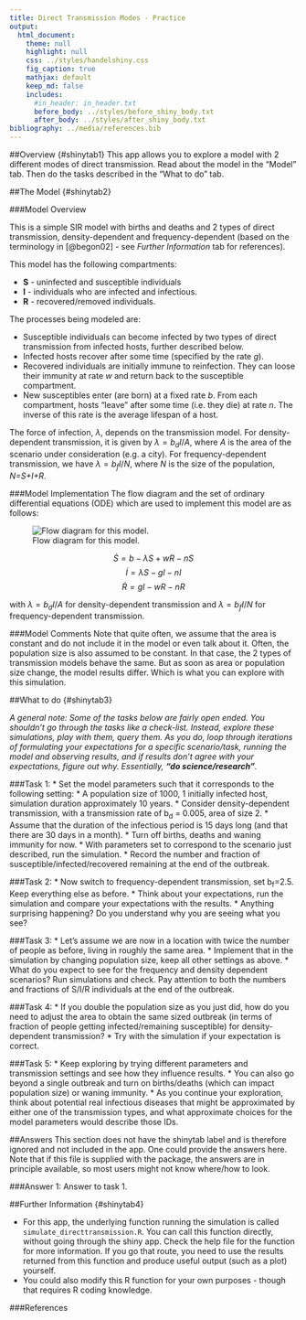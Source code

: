 ---
title: Direct Transmission Modes - Practice
output:
  html_document:
    theme: null
    highlight: null
    css: ../styles/handelshiny.css
    fig_caption: true
    mathjax: default 
    keep_md: false
    includes:
      #in_header: in_header.txt
      before_body: ../styles/before_shiny_body.txt
      after_body: ../styles/after_shiny_body.txt 
bibliography: ../media/references.bib
---

##Overview {#shinytab1}
This app allows you to explore a model with 2 different modes of direct transmission. Read about the model in the "Model" tab. Then do the tasks described in the "What to do" tab.


##The Model {#shinytab2}


###Model Overview

This is a simple SIR model with births and deaths and 2 types of direct transmission, density-dependent and frequency-dependent (based on the terminology in [@begon02] - see _Further Information_ tab for references).

This model has the following compartments:  

* **S** - uninfected and susceptible individuals 
* **I** - individuals who are infected and infectious.
* **R** - recovered/removed individuals.

The processes being modeled are:

* Susceptible individuals can become infected by two types of direct transmission from infected hosts, further described below.
* Infected hosts recover after some time (specified by the rate _g_). 
* Recovered individuals are initially immune to reinfection. They can loose their immunity at rate _w_ and return back to the susceptible compartment. 
* New susceptibles enter (are born) at a fixed rate _b_. From each compartment, hosts "leave" after some time (i.e. they die) at rate _n_. The inverse of this rate is the average lifespan of a host. 



The force of infection, $\lambda$, depends on the transmission model. For density-dependent transmission, it is given by $\lambda = b_d I / A$, where _A_ is the area of the scenario under consideration (e.g. a city). For frequency-dependent transmission, we have $\lambda = b_f I / N$, where _N_ is the size of the population, _N=S+I+R_. 



###Model Implementation
The flow diagram and the set of ordinary differential equations (ODE) which are used to implement this model are as follows:

![Flow diagram for this model.](../media/directtransmissionmodel.png)


$$\dot S =b - \lambda S  + wR - nS$$ 
$$\dot I = \lambda S - g I -nI$$ 
$$\dot R = g I - wR - nR$$

with $\lambda = b_d I / A$ for density-dependent transmission and $\lambda = b_f I / N$ for frequency-dependent transmission.


###Model Comments
Note that quite often, we assume that the area is constant and do not include it in the model or even talk about it. Often, the population size is also assumed to be constant. In that case, the 2 types of transmission models behave the same. But as soon as area or population size change, the model results differ. Which is what you can explore with this simulation.

##What to do {#shinytab3}

_A general note: Some of the tasks below are fairly open ended. You shouldn't go through the tasks like a check-list. Instead, explore these simulations, play with them, query them. As you do, loop through iterations of formulating your expectations for a specific scenario/task, running the model and observing results, and if results don't agree with your expectations, figure out why. Essentially, **"do science/research"**._ 


###Task 1: 
* Set the model parameters such that it corresponds to the following setting: 
    * A population size of 1000, 1 initially infected host, simulation duration approximately 10 years.
    * Consider density-dependent transmission, with a transmission rate of b~d~ = 0.005, area of size 2.
    * Assume that the duration of the infectious period is 15 days long (and that there are 30 days in a month). 
    * Turn off births, deaths and waning immunity for now.
* With parameters set to correspond to the scenario just described, run the simulation.
* Record the number and fraction of susceptible/infected/recovered remaining at the end of the outbreak.    

###Task 2: 
* Now switch to frequency-dependent transmission, set b~f~=2.5. Keep everything else as before.
* Think about your expectations, run the simulation and compare your expectations with the results.
* Anything surprising happening? Do you understand why you are seeing what you see?


###Task 3: 
* Let's assume we are now in a location with twice the number of people as before, living in roughly the same area.
* Implement that in the simulation by changing population size, keep all other settings as above. 
* What do you expect to see for the frequency and density dependent scenarios? Run simulations and check. Pay attention to both the numbers and fractions of S/I/R individuals at the end of the outbreak.  

###Task 4: 
* If you double the population size as you just did, how do you need to adjust the area to obtain the same sized outbreak (in terms of fraction of people getting infected/remaining susceptible) for density-dependent transmission?
* Try with the simulation if your expectation is correct.

###Task 5: 
* Keep exploring by trying different parameters and transmission settings and see how they influence results.
* You can also go beyond a single outbreak and turn on births/deaths (which can impact population size) or waning immunity.
* As you continue your exploration, think about potential real infectious diseases that might be approximated by either one of the transmission types, and what approximate choices for the model parameters would describe those IDs.


##Answers 
This section does not have the shinytab label and is therefore ignored and not included in the app. One could provide the answers here. Note that if this file is supplied with the package, the answers are in principle available, so most users might not know where/how to look.

###Answer 1: 
Answer to task 1.


##Further Information {#shinytab4}

* For this app, the underlying function running the simulation is called `simulate_directtransmission.R`. You can call this function directly, without going through the shiny app. Check the help file for the function for more information. If you go that route, you need to use the results returned from this function and produce useful output (such as a plot) yourself. 
* You could also modify this R function for your own purposes - though that requires R coding knowledge.

###References

